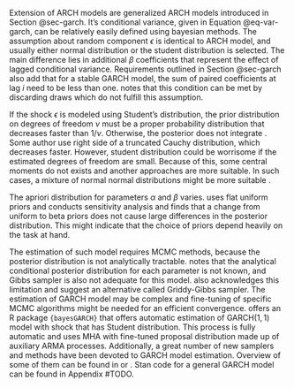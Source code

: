 Extension of ARCH models are generalized ARCH models introduced in Section @sec-garch. It's conditional variance, given in Equation @eq-var-garch,
can be relatively easily defined using bayesian methods. The assumption about random component $\epsilon$ is identical to ARCH model,
and usually either normal distribution or the student distribution is selected. The main difference lies in additional $\beta$ coefficients
that represent the effect of lagged conditional variance. Requirements outlined in Section @sec-garch also add that for a stable GARCH model,
the sum of paired coefficients at lag $i$ need to be less than one. \parencite[Chap. 5.1]{GewekeEtAl2013_OxfordHandbookBayesian} notes that
this condition can be met by discarding draws which do not fulfill this assumption.

If the shock $\epsilon$ is modeled using Student's distribution, the prior distribution on degrees of freedom $\nu$ must be a proper 
probability distribution that decreases faster than $1/\nu$. Otherwise, the posterior does not integrate 
\parencite[Chap. 5.1]{GewekeEtAl2013_OxfordHandbookBayesian}. Some author use right side of a truncated Cauchy distribution, which decreases faster.
However, student distribution could be worrisome if the estimated degrees of freedom are small. Because of this, some central moments do not exists and
another approaches are more suitable. In such cases, a mixture of normal normal distributions might be more suitable 
\parencite[Chap. 2.2]{VirbickaiteEtAl2015_BAYESIANINFERENCEMETHODS}.

The apriori distribution for parameters $\alpha$ and $\beta$ varies. \parencite{BauwensLubrano1998_BayesianInferenceGARCH} uses flat uniform priors
and \parencite{AusinGaleano2007_BayesianEstimationGaussian} conducts sensitivity analysis and finds that a change from uniform to beta priors does 
not cause large differences in the posterior distribution. This might indicate that the choice of priors depend heavily on the task at hand. 

The estimation of such model requires MCMC methods, because the posterior distribution is not analytically tractable.
\parencite[Chap. 5.1]{GewekeEtAl2013_OxfordHandbookBayesian} notes that the analytical conditional posterior distribution for each parameter
is not known, and Gibbs sampler is also not adequate for this model. \parencite{VirbickaiteEtAl2015_BAYESIANINFERENCEMETHODS} also acknowledges this
limitation and \parencite{BauwensLubrano1998_BayesianInferenceGARCH} suggest an alternative called Griddy-Gibbs sampler. 
The estimation of GARCH model may be complex and fine-tuning of specific
MCMC algorithms might be needed for an efficient convergence. \parencite{Ardia2008_BayesGARCHBayesianEstimation} offers an R 
package `{bayesGARCH}` that offers automatic estimation of GARCH$(1, 1)$ model with shock that has Student distribution. This process is fully
automatic and uses MHA with fine-tuned proposal distribution made up of auxiliary ARMA processes. Additionally, a great number of new samplers
and methods have been devoted to GARCH model estimation. Overview of some of them can be found in 
\parencite{VirbickaiteEtAl2015_BAYESIANINFERENCEMETHODS} or
\parencite[Chap. 5.1]{GewekeEtAl2013_OxfordHandbookBayesian}. Stan code for a general GARCH model can be found in Appendix #TODO.
